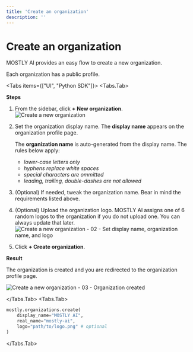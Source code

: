 ```yaml
---
title: 'Create an organization'
description: ''
---
```


# Create an organization

MOSTLY AI provides an easy flow to create a new organization.

<CustomCallout>
Each organization has a public profile.
</CustomCallout>

<Tabs items={["UI", "Python SDK"]}>
<Tabs.Tab>

**Steps**

1. From the sidebar, click **+ New organization**.
    <Image 
        src="/docs/docimages/organizations/create-01-sidebar-new-organization.webp"
        alt="Create a new organization"
        width={250}
        height={300}
    />
2. Set the organization display name.
    <CustomCallout>
    The **display name** appears on the organization profile page.

    The **organization name** is auto-generated from the display name. The rules below apply:
    
    * _lower-case letters only_
    * _hyphens replace white spaces_
    * _special characters are ommitted_
    * _leading, trailing, double-dashes are not allowed_
    </CustomCallout>
3. (Optional) If needed, tweak the organization name. Bear in mind the requirements listed above.
3. (Optional) Upload the organization logo.
    MOSTLY AI assigns one of 6 random logos to the organization if you do not upload one. You can always update that later.
    <Image 
        src="/docs/docimages/organizations/create-02-set-names-logo.webp"
        alt="Create a new organization - 02 - Set display name, organization name, and logo"
        width={400}
        height={300}
    />
4. Click **+ Create organization**.

**Result**

The organization is created and you are redirected to the organization profile page.

<Image 
    src="/docs/docimages/organizations/create-03-result.webp"
    alt="Create a new organization - 03 - Organization created"
    width={700}
    height={300}
/>

</Tabs.Tab>
<Tabs.Tab>

```python copy filename="python"
mostly.organizations.create(
    display_name="MOSTLY AI",
    real_name="mostly-ai",
    logo="path/to/logo.png" # optional
)
```

</Tabs.Tab>
</Tabs>